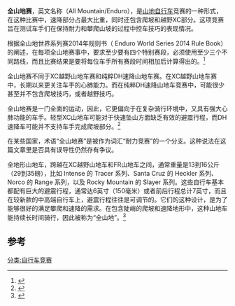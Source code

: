 
'''全山地赛'''，英文名称（All Mountain/Enduro），是[[山地自行车|山地自行车]]竞赛的一种形式，在这种比赛中，速降部分占最大比重，同时还包含爬坡和越野XC部分。这项竞赛旨在测试车手们在保持耐力和攀爬山坡的过程中控车技巧的表现情况。

根据全山地世界系列赛2014年规则书（ Enduro World Series 2014 Rule Book）的阐述，在每项全山地赛事中，要求至少要有四个特别赛段，必须使用至少三个不同路线，而且比赛结果是要将每位车手所有赛段时间相加后计算得出的。<ref>{{Cite web |url=http://www.enduroworldseries.com/rules.php |title=Enduro World Series Rulebook |accessdate=2014-07-19 |archive-date=2014-06-30 |archive-url=https://web.archive.org/web/20140630124118/http://www.enduroworldseries.com/rules.php |dead-url=no }}</ref>

全山地赛不同于XC越野山地车赛和纯粹DH速降山地车赛。在XC越野山地车赛中，长期以来更关注车手的心肺能力。而在纯粹DH速降山地车竞赛中，可能很少甚至并不包含爬坡技巧，或者越野技巧。

全山地赛是一门全面的运动，因此，它更偏向于在复杂骑行环境中，又具有强大心肺功能的车手。轻型XC山地车可能对于快速坠山方面缺乏有效的避震行程，而DH速降车可能并不支持车手完成爬坡部分。<ref>{{Cite web |url=http://en.wikipedia.org/wiki/Enduro_(mountain_biking) |title=Enduro (mountain biking) |accessdate=2014-07-19 |archive-date=2014-08-11 |archive-url=https://web.archive.org/web/20140811014309/http://en.wikipedia.org/wiki/Enduro_(mountain_biking) |dead-url=no }}</ref>

在某些国家，术语“全山地赛”是被作为词汇“耐力竞赛”的一个分支。这种说法在这篇文章里是否具有误导性仍然存有争议。

全地形山地车，跨越在XC越野山地车和FR山地车之间，通常重量是13到16公斤（29到35磅），比如 Intense 的 Tracer 系列、Santa Cruz 的 Heckler 系列、Norco 的 Range 系列，以及 Rocky Mountain 的 Slayer 系列。这些自行车基本都配有巨大的避震行程，通常达6英寸（150毫米）或者前后行程总计7英寸，而且在较新款的中高端自行车上，避震行程往往是可调节的。它们的这种设计，是为了能够很好的满足攀爬和速降的需求。在包含陡峭的爬坡和速降地形中，这种山地车能持续长时间骑行，因此被称为“全山地”。<ref>{{Cite web |url=http://en.wikipedia.org/wiki/Mountain_bike |title=Mountain bike |accessdate=2014-07-19 |archive-date=2014-07-09 |archive-url=https://web.archive.org/web/20140709152422/http://en.wikipedia.org/wiki/Mountain_bike |dead-url=no }}</ref>

==参考==
{{reflist}}

[[分类:自行车竞赛|分类:自行车竞赛]]